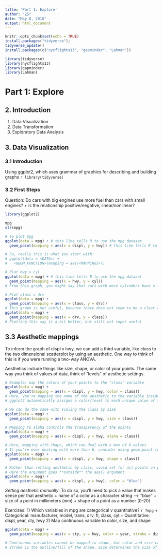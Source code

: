 ```yaml
---
title: 'Part 1: Explore'
author: "ZS"
date: "May 8, 2018"
output: html_document
---
```


```r
knitr::opts_chunk$set(echo = TRUE)
install.packages("tidyverse"); 
tidyverse_update()
install.packages(c("nycflights13", "gapminder", "Lahman"))
```

```r
library(tidyverse)
library(nycflights13)
library(gapminder)
library(Lahman)
```

# Part 1: Explore
## 2. Introduction
1. Data Visualization
2. Data Transformation
3. Exploratory Data Analysis

## 3. Data Visualization
### 3.1 Introduction

Using ggplot2, which uses grammar of graphics for describing and building graphs
`r library(tidyverse)`

### 3.2 First Steps
Question: Do cars with big engines use more fuel than cars with small engines?
  + is the relationship positive/negative, linear/nonlinear?
  
```r
library(ggplot2)

mpg
str(mpg)

# To plot mpg
ggplot(data = mpg) + # this line tells R to use the mpg dataset
  geom_point(mapping = aes(x = displ, y = hwy)) # this line tells R to create a layer on the base plot, and what variable to plot on each axis

# So, really this is what you start with:
# ggplot(data = <DATA>) +
#   <GEOM_FUNCTION>(mapping = aes(<MAPPINGS>))

# Plot hwy v cyl
ggplot(data = mpg) + # this line tells R to use the mpg dataset
  geom_point(mapping = aes(x = hwy, y = cyl))
# From this graph, you might say that cars with more cylinders have a lower highway mpg, though the relationship is not linear

# Plot class v drv
ggplot(data = mpg) +
  geom_point(mapping = aes(x = class, y = drv))
# This graph is not useful, because there does not seem to be a clear relationship between type of car (class) and what drive (front/rear/awd)
ggplot(data = mpg) +
  geom_point(mapping = aes(x = drv, y = class))
# Plotting this way is a bit better, but still not super useful
```
## 3.3 Aesthetic mappings
To inform the graph of displ v hwy, we can add a third variable, like *class* to the two dimensional scatterplot by using an aesthetic. One way to think of this is if you were running a two-way ANOVA.

Aesthetics include things like size, shape, or color of your points. The same way you think of values of data, think of "levels" of aesthetic settings.

```r
# Example: map the colors of your points to the "class" variable
ggplot(data = mpg) +
  geom_point(mapping = aes(x = displ, y = hwy, color = class))
# Here, you're mapping the name of the aesthetic to the variable inside aes()
# ggplot2 automatically assigns a color/level to each unique value of the variable => "scaling"

# We can do the same with scaling the class by size
ggplot(data = mpg) +
  geom_point(mapping = aes(x = displ, y = hwy, size = class))

# Mapping to alpha controls the transparency of the points
ggplot(data = mpg) +
  geom_point(mapping = aes(x = displ, y = hwy, alpha = class))

# Here, mapping with shape, which can deal with a max of 6 values
# If you're ever dealing with more than 6, consider using geom_point to map their levels manually
ggplot(data = mpg) +
  geom_point(mapping = aes(x = displ, y = hwy, shape = class))

# Rather than setting aesthetic by class, could set for all points on graph manually
# Here the argument goes **outside** the aes() argument
ggplot(data = mpg) +
  geom_point(mapping = aes(x = displ, y = hwy), color = "blue")
```
*Setting aesthetic manually*: To do so, you'll need to pick a value that makes sense per that aesthetic
+ name of a color as a character string --> "blue"
+ size of a point in millimeters (mm)
+ shape of a point as a number (0-20)

Exercises:
1) Which variables in mpg are categorical v quantitative?
`r ?mpg`
  + Categorical: manufacturer, model, trans, drv, fl, class, cyl
  + Quantitative: displ, year, cty, hwy
2) Map continuous variable to color, size, and shape 
```r
ggplot(data = mpg) +
  geom_point(mapping = aes(x = cty, y = hwy, color = year, stroke = displ))

# Continuous variables cannot be mapped to shape, but color and size can!
# Stroke is the outline/fill of the shape. Size determines the size of the filled part, and Stroke determines the size of the stroke outline
```
